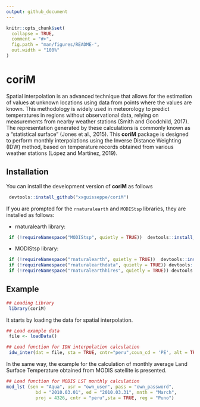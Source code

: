 ```yaml
---
output: github_document
---
```


<!-- README.md is generated from README.Rmd. Please edit that file -->

```r
knitr::opts_chunk$set(
  collapse = TRUE,
  comment = "#>",
  fig.path = "man/figures/README-",
  out.width = "100%"
)
```

# coriM

<!-- badges: start -->
<!-- badges: end -->

Spatial interpolation is an advanced technique that allows for the estimation of values at unknown locations using data from points where the values are known. This methodology is widely used in meteorology to predict temperatures in regions without observational data, relying on measurements from nearby weather stations (Smith and Goodchild, 2017). The representation generated by these calculations is commonly known as a "statistical surface" (Jones et al., 2015). This **coriM** package is designed to perform monthly interpolations using the Inverse Distance Weighting (IDW) method, based on temperature records obtained from various weather stations (López and Martínez, 2019).


## Installation


You can install the development version of **coriM** as follows
```r
 devtools::install_github("xxguisseppe/coriM")
```

If you are prompted for the `rnaturalearth` and `MODIStsp` libraries, they are installed as follows:

*    rnaturalearth library:
``` r
 if (!requireNamespace("MODIStsp", quietly = TRUE))  devtools::install_github("ropensci/MODIStsp")
```
*    MODIStsp library:
``` r
 if (!requireNamespace("rnaturalearth", quietly = TRUE))  devtools::install_github("ropensci/rnaturalearth")
 if (!requireNamespace("rnaturalearthdata", quietly = TRUE)) devtools::install_github("ropensci/rnaturalearthdata")
 if (!requireNamespace("rnaturalearthhires", quietly = TRUE)) devtools::install_github("ropensci/rnaturalearthhires")
```


## Example


```r
## Loading Library
 library(coriM)
 ```
It starts by loading the data for spatial interpolation.
```r
## Load example data
 file <- loadData()

## Load function for IDW interpolation calculation
 idw_inter(dat = file, sta = TRUE, cntr="peru",coun_cd = 'PE', alt = TRUE, reg = "Puno")
```
In the same way, the example for the calculation of monthly average Land Surface Temperature obtained from MODIS satellite is presented.
```r
## Load function for MODIS LST monthly calculation
mod_lst (sen = "Aqua", usr = "own_user", pass = "own_password",
           bd = "2010.03.01", ed = "2010.03.31", mnth = "March",
           proj = 4326, cntr = "peru",sta = TRUE, reg = "Puno")
```



